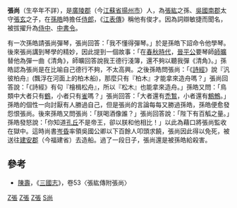 '''張尚'''（生卒年不詳），是[[廣陵郡|廣陵郡]]（今[[江蘇省|江蘇省]][[揚州市|揚州市]]）人，為[[張紘|張紘]]之孫、[[吳國|吳國]][[南郡|南郡]]太守[[張玄|張玄]]之子，在[[孫皓|孫皓]]時擔任[[侍郎|侍郎]]，《[[江表傳|江表傳]]》稱他有俊才。因為詞辯敏捷而聞名，被拔擢升為[[侍中|侍中]]、[[中書令|中書令]]。

有一次孫皓請張尚彈琴，張尚回答：「我不懂得彈琴。」於是孫皓下詔命令他學琴。後來張尚講到琴學的精妙，因此提到一個故事：「在[[春秋時代|春秋時代]]，[[晉平公|晉平公]]要琴師[[師曠|師曠]]替他為彈一曲《清角》，師曠回答說我王德行淺簿，還不夠以聽我彈《清角》。」孫皓認為張尚是在比喻自己德行不夠，不太高興。之後孫皓問張尚：「《[[詩經|詩經]]》說『汎彼柏舟』(飄浮在河面上的柏木船)，那麼只有『柏木』才能拿來造舟嗎？」張尚回答說：「《詩經》有句『檜楫松舟』，所以『松木』也能拿來造舟。」孫皓又問：「鳥類中大者只有[[鶴|鶴]]，小者只有[[雀|雀]]嗎？」張尚回答：「大者還有[[禿鶖|禿鶖]]，小者還有[[鷦鷯|鷦鷯]]。」孫皓的個性一向討厭有人勝過自己，但是張尚的言論每每又勝過孫皓，孫皓便愈發怨恨張尚。後來孫皓又問張尚：「朕喝酒像誰？」張尚回答說：「陛下有百觚之量。」孫皓發怒說：「你知道[[孔丘|孔丘]]不是帝王，卻以朕和他相比！」以此為藉口將張尚監收在獄中。這時尚書[[岑昏|岑昏]]率領吳國公卿以下百餘人叩頭求饒，張尚因此得以免死，被送往[[建安郡|建安郡]]（今福建省）去造船。過了一段日子，張尚還是被孫皓給殺害。

== 參考 ==
*[[陳壽|陳壽]]，《[[三國志|三國志]]》，卷53〈張紘傳附張尚〉

[[Category:東吳官员|Z張]]
[[Category:東吳被杀害人物|Z張]]
[[Category:扬州人|Z張]]
[[Category:張姓|S尚]]